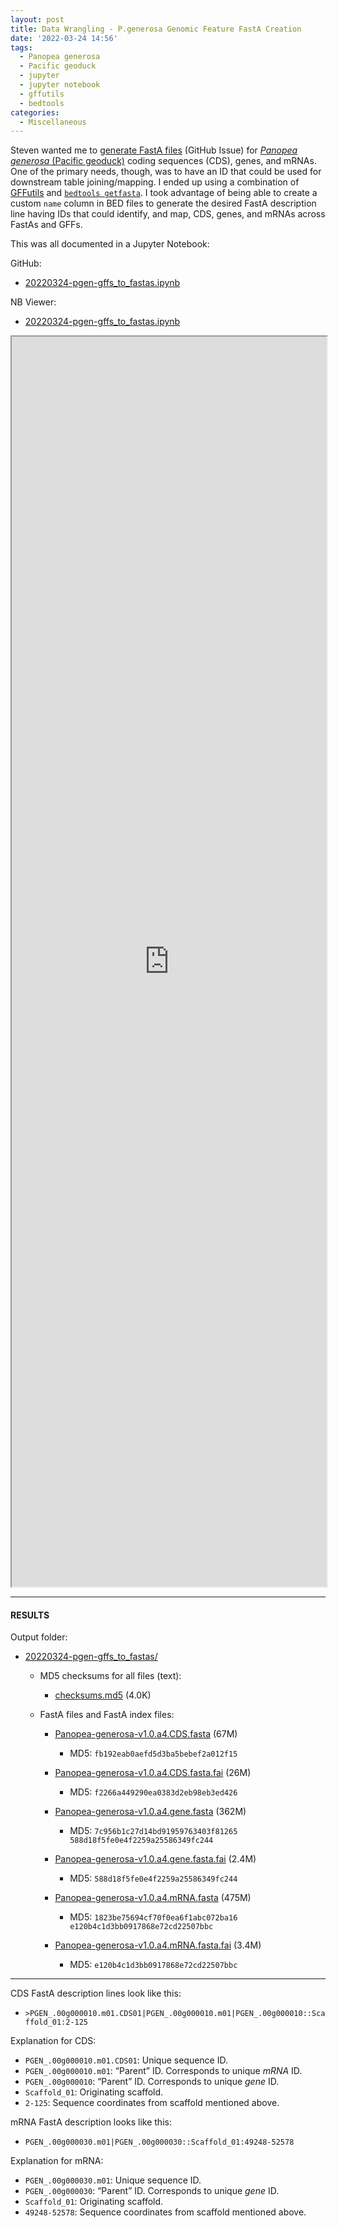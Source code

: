 ```yaml
---
layout: post
title: Data Wrangling - P.generosa Genomic Feature FastA Creation
date: '2022-03-24 14:56'
tags: 
  - Panopea generosa
  - Pacific geoduck
  - jupyter
  - jupyter notebook
  - gffutils
  - bedtools
categories: 
  - Miscellaneous
---
```

Steven wanted me to [generate FastA files](https://github.com/RobertsLab/resources/issues/1439) (GitHub Issue) for [_Panopea generosa_ (Pacific geoduck)](http://en.wikipedia.org/wiki/Geoduck) coding sequences (CDS), genes, and mRNAs. One of the primary needs, though, was to have an ID that could be used for downstream table joining/mapping. I ended up using a combination of [GFFutils](https://gffutils.readthedocs.io/en/v0.12.0/index.html) and [`bedtools getfasta`](https://bedtools.readthedocs.io/en/latest/content/tools/getfasta.html). I took advantage of being able to create a custom `name` column in BED files to generate the desired FastA description line having IDs that could identify, and map, CDS, genes, and mRNAs across FastAs and GFFs.

This was all documented in a Jupyter Notebook:

GitHub:

- [20220324-pgen-gffs_to_fastas.ipynb](https://nbviewer.org/github/RobertsLab/code/blob/master/notebooks/sam/20220324-pgen-gffs_to_fastas.ipynb)

NB Viewer:

- [20220324-pgen-gffs_to_fastas.ipynb](https://nbviewer.org/github/RobertsLab/code/blob/master/notebooks/sam/20220324-pgen-gffs_to_fastas.ipynb)

<iframe src="https://nbviewer.org/github/RobertsLab/code/blob/master/notebooks/sam/20220324-pgen-gffs_to_fastas.ipynb" width="100%" height="2000" scrolling="yes"></iframe>


---

#### RESULTS

Output folder:

- [20220324-pgen-gffs_to_fastas/](https://gannet.fish.washington.edu/Atumefaciens/20220324-pgen-gffs_to_fastas/)

  - MD5 checksums for all files (text):

    - [checksums.md5](https://gannet.fish.washington.edu/Atumefaciens/20220324-pgen-gffs_to_fastas/checksums.md5) (4.0K)

  - FastA files and FastA index files:

    - [Panopea-generosa-v1.0.a4.CDS.fasta](https://gannet.fish.washington.edu/Atumefaciens/20220324-pgen-gffs_to_fastas/Panopea-generosa-v1.0.a4.CDS.fasta) (67M)

      - MD5: `fb192eab0aefd5d3ba5bebef2a012f15`

    - [Panopea-generosa-v1.0.a4.CDS.fasta.fai](https://gannet.fish.washington.edu/Atumefaciens/20220324-pgen-gffs_to_fastas/Panopea-generosa-v1.0.a4.CDS.fasta.fai) (26M)

      - MD5: `f2266a449290ea0383d2eb98eb3ed426`

    - [Panopea-generosa-v1.0.a4.gene.fasta](https://gannet.fish.washington.edu/Atumefaciens/20220324-pgen-gffs_to_fastas/Panopea-generosa-v1.0.a4.gene.fasta) (362M)

      - MD5: `7c956b1c27d14bd91959763403f81265
    588d18f5fe0e4f2259a25586349fc244`

    - [Panopea-generosa-v1.0.a4.gene.fasta.fai](https://gannet.fish.washington.edu/Atumefaciens/20220324-pgen-gffs_to_fastas/Panopea-generosa-v1.0.a4.gene.fasta.fai) (2.4M)

      - MD5: `588d18f5fe0e4f2259a25586349fc244`

    - [Panopea-generosa-v1.0.a4.mRNA.fasta](https://gannet.fish.washington.edu/Atumefaciens/20220324-pgen-gffs_to_fastas/Panopea-generosa-v1.0.a4.mRNA.fasta) (475M)

      - MD5: `1823be75694cf70f0ea6f1abc072ba16
    e120b4c1d3bb0917868e72cd22507bbc`

    - [Panopea-generosa-v1.0.a4.mRNA.fasta.fai](https://gannet.fish.washington.edu/Atumefaciens/20220324-pgen-gffs_to_fastas/Panopea-generosa-v1.0.a4.mRNA.fasta.fai) (3.4M)

      - MD5: `e120b4c1d3bb0917868e72cd22507bbc`

---

CDS FastA description lines look like this:

- `>PGEN_.00g000010.m01.CDS01|PGEN_.00g000010.m01|PGEN_.00g000010::Scaffold_01:2-125`

Explanation for CDS:

- `PGEN_.00g000010.m01.CDS01`: Unique sequence ID.
- `PGEN_.00g000010.m01`: "Parent" ID. Corresponds to unique _mRNA_ ID.
- `PGEN_.00g000010`: "Parent" ID. Corresponds to unique _gene_ ID.
- `Scaffold_01`: Originating scaffold.
- `2-125`: Sequence coordinates from scaffold mentioned above.

mRNA FastA description looks like this:

- `PGEN_.00g000030.m01|PGEN_.00g000030::Scaffold_01:49248-52578`

Explanation for mRNA:

- `PGEN_.00g000030.m01`: Unique sequence ID.
- `PGEN_.00g000030`: "Parent" ID. Corresponds to unique _gene_ ID.
- `Scaffold_01`: Originating scaffold.
- `49248-52578`: Sequence coordinates from scaffold mentioned above.

